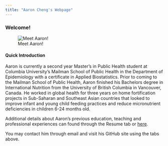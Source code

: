 ```yaml
---
title: "Aaron Cheng's Webpage"
---
```


### Welcome!

![Meet Aaron!](https://github.com/cheng-aaron/p8105_hw4_prob3/blob/master/headshot_aaron.jpeg?raw=true)

#### Quick Introduction 

Aaron is currently a second year Master's in Public Health student at Columbia University's Mailman School of Public Health in the Department of Epidemiology with a certificate in Applied Biostatistics. Prior to coming to the Mailman School of Public Health, Aaron finished his Bachelors degree in International Nutrition from the University of British Columbia in Vancouver, Canada. He worked in global health for three years on home fortification projects in Sub-Saharan and Southeast Asian countries that looked to improve infant and young child feeding practices and reduce micronutrient deficiencies in children 6-24 months old.  

Additional details about Aaron's previous education, teaching and professional experiences can found through the Resume tab or [here](cv_acheng_1029.pdf). 

You may contact him through email and visit his GitHub site using the tabs above.  